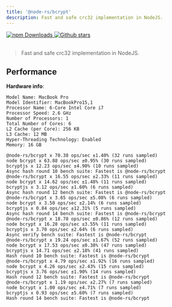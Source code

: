 ```yaml
---
title: '@node-rs/bcrypt'
description: Fast and safe crc32 implementation in NodeJS.
---
```


<a href="https://www.npmjs.com/package/@node-rs/bcrypt" target="_blank">
  <img
    alt="npm Downloads"
    src="https://img.shields.io/npm/dm/@node-rs/bcrypt"
  />
</a>
<a href="https://github.com/napi-rs/node-rs" target="_blank">
  <img
    alt="Github stars"
    src="https://img.shields.io/github/stars/napi-rs/node-rs?style=social"
  />
</a>

<br />
<br />

> Fast and safe crc32 implementation in NodeJS.

## Performance

**Hardware info**:

```
Model Name: MacBook Pro
Model Identifier: MacBookPro15,1
Processor Name: 6-Core Intel Core i7
Processor Speed: 2.6 GHz
Number of Processors: 1
Total Number of Cores: 6
L2 Cache (per Core): 256 KB
L3 Cache: 12 MB
Hyper-Threading Technology: Enabled
Memory: 16 GB
```

```text highlight={4,8,12,16,20,24,28}
@node-rs/bcrypt x 70.38 ops/sec ±1.40% (32 runs sampled)
node bcrypt x 63.88 ops/sec ±0.95% (30 runs sampled)
bcryptjs x 12.23 ops/sec ±4.90% (10 runs sampled)
Async hash round 10 bench suite: Fastest is @node-rs/bcrypt
@node-rs/bcrypt x 16.55 ops/sec ±2.33% (11 runs sampled)
node bcrypt x 14.62 ops/sec ±1.48% (11 runs sampled)
bcryptjs x 3.12 ops/sec ±1.60% (6 runs sampled)
Async hash round 12 bench suite: Fastest is @node-rs/bcrypt
@node-rs/bcrypt x 3.65 ops/sec ±5.08% (6 runs sampled)
node bcrypt x 3.50 ops/sec ±2.14% (6 runs sampled)
bcryptjs x 0.84 ops/sec ±12.31% (5 runs sampled)
Async hash round 14 bench suite: Fastest is @node-rs/bcrypt
@node-rs/bcrypt x 18.78 ops/sec ±0.86% (12 runs sampled)
node bcrypt x 16.28 ops/sec ±3.55% (11 runs sampled)
bcryptjs x 3.70 ops/sec ±2.64% (6 runs sampled)
Async verify bench suite: Fastest is @node-rs/bcrypt
@node-rs/bcrypt x 19.24 ops/sec ±1.67% (52 runs sampled)
node bcrypt x 17.53 ops/sec ±0.38% (47 runs sampled)
bcryptjs x 14.71 ops/sec ±2.18% (41 runs sampled)
Hash round 10 bench suite: Fastest is @node-rs/bcrypt
@node-rs/bcrypt x 4.79 ops/sec ±1.92% (16 runs sampled)
node bcrypt x 4.26 ops/sec ±2.43% (15 runs sampled)
bcryptjs x 3.76 ops/sec ±1.90% (14 runs sampled)
Hash round 12 bench suite: Fastest is @node-rs/bcrypt
@node-rs/bcrypt x 1.19 ops/sec ±2.27% (7 runs sampled)
node bcrypt x 1.00 ops/sec ±4.71% (7 runs sampled)
bcryptjs x 0.93 ops/sec ±5.60% (7 runs sampled)
Hash round 14 bench suite: Fastest is @node-rs/bcrypt
```
